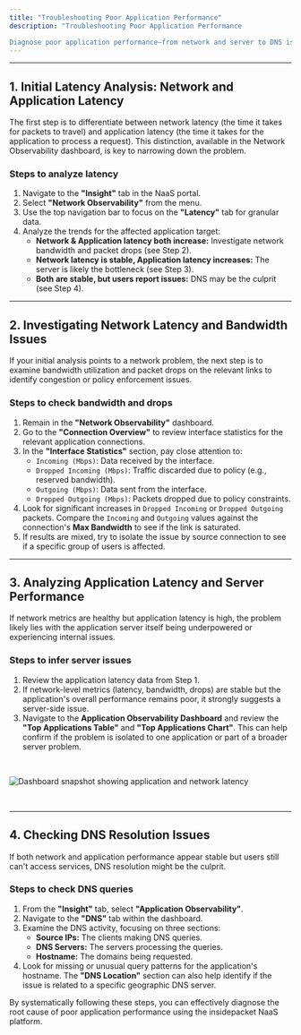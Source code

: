 ```yaml
---
title: "Troubleshooting Poor Application Performance"
description: "Troubleshooting Poor Application Performance

Diagnose poor application performance—from network and server to DNS issues—using the insidepacket NaaS platform's comprehensive observability tools. This guide walks through a systematic approach to finding the root cause."
---
```


---

## 1. Initial Latency Analysis: Network and Application Latency

The first step is to differentiate between network latency (the time it takes for packets to travel) and application latency (the time it takes for the application to process a request). This distinction, available in the Network Observability dashboard, is key to narrowing down the problem.

### Steps to analyze latency

1. Navigate to the **"Insight"** tab in the NaaS portal.
2. Select **"Network Observability"** from the menu.
3. Use the top navigation bar to focus on the **"Latency"** tab for granular data.
4. Analyze the trends for the affected application target:
   - **Network & Application latency both increase:** Investigate network bandwidth and packet drops (see Step 2).
   - **Network latency is stable, Application latency increases:** The server is likely the bottleneck (see Step 3).
   - **Both are stable, but users report issues:** DNS may be the culprit (see Step 4).

---

## 2. Investigating Network Latency and Bandwidth Issues

If your initial analysis points to a network problem, the next step is to examine bandwidth utilization and packet drops on the relevant links to identify congestion or policy enforcement issues.

### Steps to check bandwidth and drops

1. Remain in the **"Network Observability"** dashboard.
2. Go to the **"Connection Overview"** to review interface statistics for the relevant application connections.
3. In the **"Interface Statistics"** section, pay close attention to:
   - `Incoming (Mbps)`: Data received by the interface.
   - `Dropped Incoming (Mbps)`: Traffic discarded due to policy (e.g., reserved bandwidth).
   - `Outgoing (Mbps)`: Data sent from the interface.
   - `Dropped Outgoing (Mbps)`: Packets dropped due to policy constraints.
4. Look for significant increases in `Dropped Incoming` or `Dropped Outgoing` packets. Compare the `Incoming` and `Outgoing` values against the connection's **Max Bandwidth** to see if the link is saturated.
5. If results are mixed, try to isolate the issue by source connection to see if a specific group of users is affected.

---

## 3. Analyzing Application Latency and Server Performance

If network metrics are healthy but application latency is high, the problem likely lies with the application server itself being underpowered or experiencing internal issues.

### Steps to infer server issues

1. Review the application latency data from Step 1.
2. If network-level metrics (latency, bandwidth, drops) are stable but the application's overall performance remains poor, it strongly suggests a server-side issue.
3. Navigate to the **Application Observability Dashboard** and review the **"Top Applications Table"** and **"Top Applications Chart"**. This can help confirm if the problem is isolated to one application or part of a broader server problem.

<br />

![Dashboard snapshot showing application and network latency](/path/to/your/dashboard_snapshot.png)

<br />

---

## 4. Checking DNS Resolution Issues

If both network and application performance appear stable but users still can't access services, DNS resolution might be the culprit.

### Steps to check DNS queries

1. From the **"Insight"** tab, select **"Application Observability"**.
2. Navigate to the **"DNS"** tab within the dashboard.
3. Examine the DNS activity, focusing on three sections:
   - **Source IPs:** The clients making DNS queries.
   - **DNS Servers:** The servers processing the queries.
   - **Hostname:** The domains being requested.
4. Look for missing or unusual query patterns for the application's hostname. The **"DNS Location"** section can also help identify if the issue is related to a specific geographic DNS server.

By systematically following these steps, you can effectively diagnose the root cause of poor application performance using the insidepacket NaaS platform.